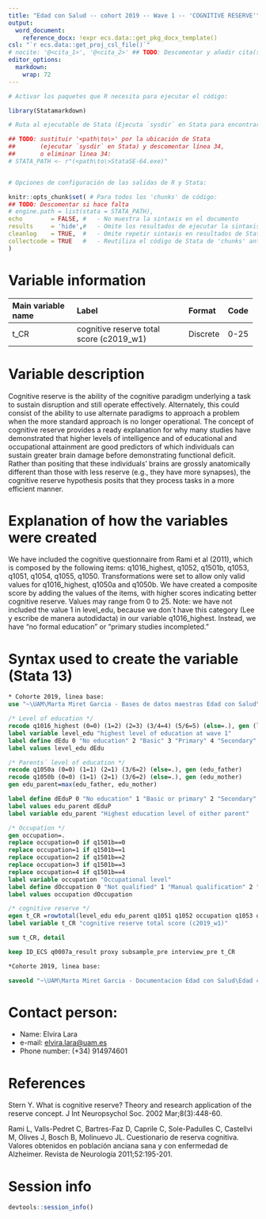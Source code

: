 ```yaml
---
title: "Edad con Salud -- cohort 2019 -- Wave 1 -- 'COGNITIVE RESERVE'" 
output:
  word_document:
    reference_docx: !expr ecs.data::get_pkg_docx_template()
csl: "`r ecs.data::get_proj_csl_file()`"
# nocite: '@<cita_1>', '@<cita_2>' ## TODO: Descomentar y añadir cita(s) o borrar campo
editor_options: 
  markdown: 
    wrap: 72
---
```


```r
# Activar los paquetes que R necesita para ejecutar el código:

library(Statamarkdown)

# Ruta al ejecutable de Stata (Ejecuta `sysdir` en Stata para encontrar la ruta)

## TODO: sustituir '<path\to\>' por la ubicación de Stata
##       (ejecutar `sysdir` en Stata) y descomentar línea 34,
##       o eliminar linea 34:
# STATA_PATH <- r"(<path\to\>StataSE-64.exe)"


# Opciones de configuración de las salidas de R y Stata:

knitr::opts_chunk$set( # Para todos los 'chunks' de código:
## TODO: Descomentar si hace falta
# engine.path = list(stata = STATA_PATH),
echo        = FALSE, #   - No muestra la sintaxis en el documento
results     = 'hide',#   - Omite los resultados de ejecutar la sintaxis
cleanlog    = TRUE,  #   - Omite repetir sintaxis en resultados de Stata
collectcode = TRUE   #   - Reutiliza el código de Stata de 'chunks' anteriores
)
```

# Variable information

+------------------------+------------------------------------------+------------+----------+
| **Main variable name** | **Label**                                | **Format** | **Code** |
+:=======================+:=========================================+:===========+:=========+
| t_CR                   | cognitive reserve total score (c2019_w1) | Discrete   | 0-25     |
+------------------------+------------------------------------------+------------+----------+

# Variable description

Cognitive reserve is the ability of the cognitive paradigm underlying a task to sustain disruption and still operate effectively. Alternately, this could consist of the ability to use alternate paradigms to approach a problem when the more standard approach is no longer operational. The concept of cognitive reserve provides a ready explanation for why many studies have demonstrated that higher levels of intelligence and of educational and occupational attainment are good predictors of which individuals can sustain greater brain damage before demonstrating functional deficit. Rather than positing that these individuals' brains are grossly anatomically different than those with less reserve (e.g., they have more synapses), the cognitive reserve hypothesis posits that they process tasks in a more efficient manner.

# Explanation of how the variables were created

We have included the cognitive questionnaire from Rami et al (2011), which is composed by the following items: q1016_highest, q1052, q1501b, q1053, q1051, q1054, q1055, q1050. Transformations were set to allow only valid values for q1016_highest, q1050a and  q1050b. We have created a composite score by adding the values of the items, with higher scores indicating better cognitive reserve. Values may range from 0 to 25. Note: we have not included the value 1 in level_edu, because we don´t have this category (Lee y escribe de manera autodidacta) in our variable q1016_highest. Instead, we have "no formal education" or "primary studies incompleted."

# Syntax used to create the variable (Stata 13)

```stata

* Cohorte 2019, linea base:
use "~\UAM\Marta Miret Garcia - Bases de datos maestras Edad con Salud\Ola_3\Cohorte_2019\rawdata_c2019w1.dta"

```

```stata

/* Level of education */
recode q1016_highest (0=0) (1=2) (2=3) (3/4=4) (5/6=5) (else=.), gen (level_edu)
label variable level_edu "highest level of education at wave 1"
label define dEdu 0 "No education" 2 "Basic" 3 "Primary" 4 "Secondary" 5 "Tertiary"
label values level_edu dEdu

/* Parents´ level of education */
recode q1050a (0=0) (1=1) (2=1) (3/6=2) (else=.), gen (edu_father)
recode q1050b (0=0) (1=1) (2=1) (3/6=2) (else=.), gen (edu_mother)
gen edu_parent=max(edu_father, edu_mother)

label define dEduP 0 "No education" 1 "Basic or primary" 2 "Secondary" 
label values edu_parent dEduP
label variable edu_parent "Highest education level of either parent"

/* Occupation */
gen occupation=.
replace occupation=0 if q1501b==0 
replace occupation=1 if q1501b==1 
replace occupation=2 if q1501b==2 
replace occupation=3 if q1501b==3 
replace occupation=4 if q1501b==4 
label variable occupation "Occupational level"
label define dOccupation 0 "Not qualified" 1 "Manual qualification" 2 "Not manual qualification" 3 "Professional" 4 "Manager"
label values occupation dOccupation

/* cognitive reserve */
egen t_CR =rowtotal(level_edu edu_parent q1051 q1052 occupation q1053 q1054 q1055) if proxy==2
label variable t_CR "cognitive reserve total score (c2019_w1)"

```

```stata

sum t_CR, detail

```

```stata
keep ID_ECS q0007a_result proxy subsample_pre interview_pre t_CR

*Cohorte 2019, linea base:

saveold "~\UAM\Marta Miret Garcia - Documentacion Edad con Salud\Edad con salud - Ola 3\Outcomes\Cohorte 2019\Outcome datasets\Outcome_cognitivereserve.dta", replace version(13)


```

# Contact person:

-   Name: Elvira Lara
-   e-mail: [elvira.lara\@uam.es](mailto:elvira.lara@uam.es){.email}
-   Phone number: (+34) 914974601

# References

Stern Y. What is cognitive reserve? Theory and research application of the reserve concept. J Int Neuropsychol Soc. 2002 Mar;8(3):448-60.

Rami L, Valls-Pedret C, Bartres-Faz D, Caprile C, Sole-Padulles C, Castellvi M, Olives J, Bosch B, Molinuevo JL. Cuestionario de reserva cognitiva. Valores obtenidos en población anciana sana y con enfermedad de Alzheimer. Revista de Neurología 2011;52:195-201.

# Session info

```r
devtools::session_info()
```
